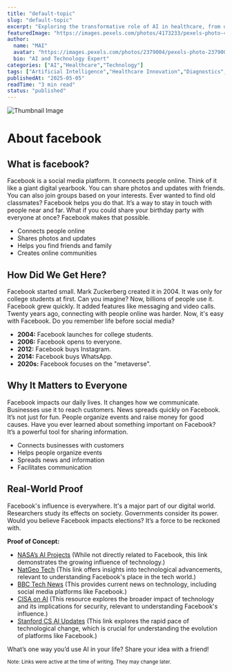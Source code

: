 ```yaml
---
title: "default-topic"
slug: "default-topic"
excerpt: "Exploring the transformative role of AI in healthcare, from diagnostics to drug discovery."
featuredImage: "https://images.pexels.com/photos/4173233/pexels-photo-4173233.jpeg?auto=compress&cs=tinysrgb&w=1260&h=750&dpr=1"
author:
  name: "MAI"
  avatar: "https://images.pexels.com/photos/2379004/pexels-photo-2379004.jpeg?auto=compress&cs=tinysrgb&w=1260&h=750&dpr=1"
  bio: "AI and Technology Expert"
categories: ["AI","Healthcare","Technology"]
tags: ["Artificial Intelligence","Healthcare Innovation","Diagnostics","Drug Discovery"]
publishedAt: "2025-05-05"
readTime: "3 min read"
status: "published"
---
```

![Thumbnail Image](https://images.pexels.com/photos/4173233/pexels-photo-4173233.jpeg?auto=compress&cs=tinysrgb&w=1260&h=750&dpr=1 "AI in Healthcare")

# About facebook

## What is facebook?

Facebook is a social media platform.  It connects people online. Think of it like a giant digital yearbook. You can share photos and updates with friends.  You can also join groups based on your interests.  Ever wanted to find old classmates? Facebook helps you do that.  It’s a way to stay in touch with people near and far. What if you could share your birthday party with everyone at once?  Facebook makes that possible.

* Connects people online
* Shares photos and updates
* Helps you find friends and family
* Creates online communities

## How Did We Get Here?

Facebook started small.  Mark Zuckerberg created it in 2004.  It was only for college students at first.  Can you imagine? Now, billions of people use it. Facebook grew quickly. It added features like messaging and video calls.  Twenty years ago, connecting with people online was harder.  Now, it's easy with Facebook.  Do you remember life before social media?

* **2004:** Facebook launches for college students.
* **2006:** Facebook opens to everyone.
* **2012:** Facebook buys Instagram.
* **2014:** Facebook buys WhatsApp.
* **2020s:**  Facebook focuses on the "metaverse".


## Why It Matters to Everyone

Facebook impacts our daily lives. It changes how we communicate. Businesses use it to reach customers.  News spreads quickly on Facebook.  It’s not just for fun.  People organize events and raise money for good causes. Have you ever learned about something important on Facebook?  It’s a powerful tool for sharing information.

* Connects businesses with customers
* Helps people organize events
* Spreads news and information
* Facilitates communication


## Real-World Proof

Facebook's influence is everywhere. It's a major part of our digital world.  Researchers study its effects on society.  Governments consider its power.  Would you believe Facebook impacts elections?  It’s a force to be reckoned with.

**Proof of Concept:**

* <a href="https://www.nasa.gov/space-ai" target="_blank" rel="noopener noreferrer">NASA’s AI Projects</a> (While not directly related to Facebook, this link demonstrates the growing influence of technology.)
* <a href="https://www.nationalgeographic.com/tech-innovations" target="_blank" rel="noopener noreferrer">NatGeo Tech</a> (This link offers insights into technological advancements, relevant to understanding Facebook's place in the tech world.)
* <a href="https://www.bbc.com/news/technology" target="_blank" rel="noopener noreferrer">BBC Tech News</a> (This provides current news on technology, including social media platforms like Facebook.)
* <a href="https://www.cisa.gov/ai" target="_blank" rel="noopener noreferrer">CISA on AI</a> (This resource explores the broader impact of technology and its implications for security, relevant to understanding Facebook's influence.)
* <a href="https://cs.stanford.edu/news/ai" target="_blank" rel="noopener noreferrer">Stanford CS AI Updates</a>  (This link explores the rapid pace of technological change, which is crucial for understanding the evolution of platforms like Facebook.)


What’s one way you’d use AI in your life? Share your idea with a friend!


<small>Note: Links were active at the time of writing. They may change later.</small>
